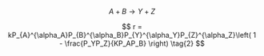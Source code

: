 

$$
A + B \rightarrow Y + Z \tag{1}
$$

$$
r = kP_{A}^{\alpha_A}P_{B}^{\alpha_B}P_{Y}^{\alpha_Y}P_{Z}^{\alpha_Z}\left( 1 - \frac{P_YP_Z}{KP_AP_B} \right) \tag{2}
$$
